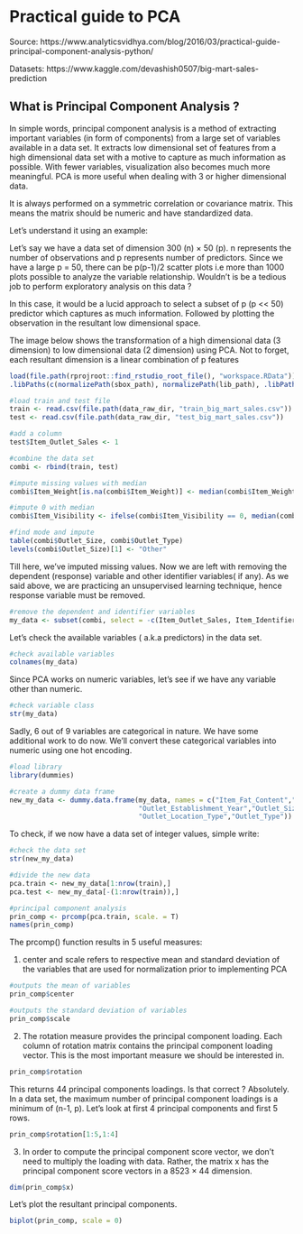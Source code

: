 # Practical guide to PCA


Source: https://www.analyticsvidhya.com/blog/2016/03/practical-guide-principal-component-analysis-python/

Datasets: https://www.kaggle.com/devashish0507/big-mart-sales-prediction

## What is Principal Component Analysis ?
In simple words, principal component analysis is a method of extracting important variables (in form of components) from a large set of variables available in a data set. It extracts low dimensional set of features from a high dimensional data set with a motive to capture as much information as possible. With fewer variables, visualization also becomes much more meaningful. PCA is more useful when dealing with 3 or higher dimensional data.

It is always performed on a symmetric correlation or covariance matrix. This means the matrix should be numeric and have standardized data.

Let’s understand it using an example:

Let’s say we have a data set of dimension 300 (n) × 50 (p). n represents the number of observations and p represents number of predictors. Since we have a large p = 50, there can be p(p-1)/2 scatter plots i.e more than 1000 plots possible to analyze the variable relationship. Wouldn’t is be a tedious job to perform exploratory analysis on this data ?

In this case, it would be a lucid approach to select a subset of p (p << 50) predictor which captures as much information. Followed by plotting the observation in the resultant low dimensional space.

The image below shows the transformation of a high dimensional data (3 dimension) to low dimensional data (2 dimension) using PCA. Not to forget, each resultant dimension is a linear combination of p features

```r
load(file.path(rprojroot::find_rstudio_root_file(), "workspace.RData"))
.libPaths(c(normalizePath(sbox_path), normalizePath(lib_path), .libPaths()))
```

```r
#load train and test file
train <- read.csv(file.path(data_raw_dir, "train_big_mart_sales.csv"))
test <- read.csv(file.path(data_raw_dir, "test_big_mart_sales.csv"))

#add a column
test$Item_Outlet_Sales <- 1

#combine the data set
combi <- rbind(train, test)

#impute missing values with median
combi$Item_Weight[is.na(combi$Item_Weight)] <- median(combi$Item_Weight, na.rm = TRUE)

#impute 0 with median
combi$Item_Visibility <- ifelse(combi$Item_Visibility == 0, median(combi$Item_Visibility),                                   combi$Item_Visibility)

#find mode and impute
table(combi$Outlet_Size, combi$Outlet_Type)
levels(combi$Outlet_Size)[1] <- "Other"
```

Till here, we’ve imputed missing values. Now we are left with removing the dependent (response) variable and other identifier variables( if any). As we said above, we are practicing an unsupervised learning technique, hence response variable must be removed.

```r
#remove the dependent and identifier variables
my_data <- subset(combi, select = -c(Item_Outlet_Sales, Item_Identifier,                                       Outlet_Identifier))

```

Let’s check the available variables ( a.k.a predictors) in the data set.

```r
#check available variables
colnames(my_data)
```

Since PCA works on numeric variables, let’s see if we have any variable other than numeric.

```r
#check variable class
str(my_data)
```

Sadly, 6 out of 9 variables are categorical in nature. We have some additional work to do now. We’ll convert these categorical variables into numeric using one hot encoding.

```r
#load library
library(dummies)

#create a dummy data frame
new_my_data <- dummy.data.frame(my_data, names = c("Item_Fat_Content","Item_Type",
                                "Outlet_Establishment_Year","Outlet_Size",
                                "Outlet_Location_Type","Outlet_Type"))
```

To check, if we now have a data set of integer values, simple write:



```r
#check the data set
str(new_my_data)
```

```r
#divide the new data
pca.train <- new_my_data[1:nrow(train),]
pca.test <- new_my_data[-(1:nrow(train)),]
```

```r
#principal component analysis
prin_comp <- prcomp(pca.train, scale. = T)
names(prin_comp)
```

The prcomp() function results in 5 useful measures:

1. center and scale refers to respective mean and standard deviation of the variables that are used for normalization prior to implementing PCA


```r
#outputs the mean of variables
prin_comp$center

#outputs the standard deviation of variables
prin_comp$scale
```


2. The rotation measure provides the principal component loading. Each column of rotation matrix contains the principal component loading vector. This is the most important measure we should be interested in.

```r
prin_comp$rotation
```

This returns 44 principal components loadings. Is that correct ? Absolutely. In a data set, the maximum number of principal component loadings is a minimum of (n-1, p). Let’s look at first 4 principal components and first 5 rows.

```r
prin_comp$rotation[1:5,1:4]
```

3. In order to compute the principal component score vector, we don’t need to multiply the loading with data. Rather, the matrix x has the principal component score vectors in a 8523 × 44 dimension.


```r
dim(prin_comp$x)
```

Let’s plot the resultant principal components.

```r
biplot(prin_comp, scale = 0)
```

